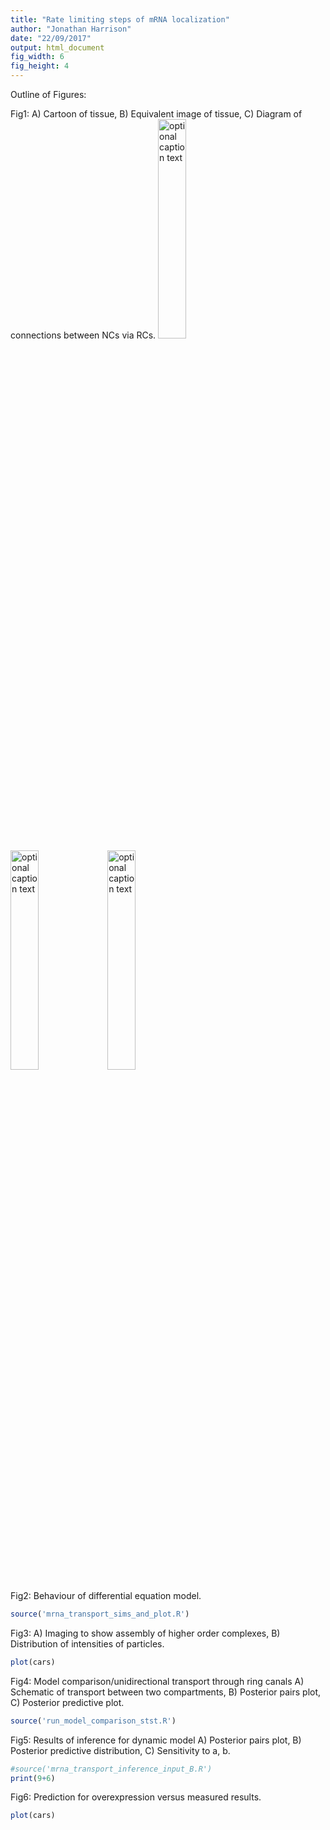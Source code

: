 ```yaml
---
title: "Rate limiting steps of mRNA localization"
author: "Jonathan Harrison"
date: "22/09/2017"
output: html_document
fig_width: 6
fig_height: 4
---
```


Outline of Figures:

Fig1: A) Cartoon of tissue, B) Equivalent image of tissue, C) Diagram of connections between NCs via RCs.
![optional caption text](/home/harrison/Documents/DTC_Project1_mRNA/Latex/schematic.png){ width=30% }
![optional caption text](/home/harrison/Documents/FISH_data/data/Example4/20170714_oocyte_stg6_phalloidin-488_grk-546_Z_02.png){ width=30% }
![optional caption text](/home/harrison/Documents/DTC_Project1_mRNA/Latex/NC_map.png){ width=30% }

Fig2: Behaviour of differential equation model.
```r
source('mrna_transport_sims_and_plot.R')
```

Fig3: A) Imaging to show assembly of higher order complexes, B) Distribution of intensities of particles.
```r
plot(cars)
```

Fig4: Model comparison/unidirectional transport through ring canals A) Schematic of transport between two compartments, B) Posterior pairs plot, C) Posterior predictive plot.
```r
source('run_model_comparison_stst.R')
```

Fig5: Results of inference for dynamic model A) Posterior pairs plot, B) Posterior predictive distribution, C) Sensitivity to a, b.
```r
#source('mrna_transport_inference_input_B.R')
print(9+6)
```

Fig6: Prediction for overexpression versus measured results. 
```r
plot(cars)
```


